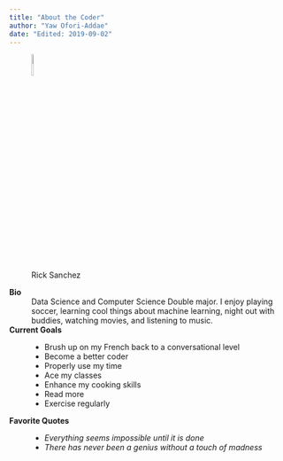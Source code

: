 ```yaml
---
title: "About the Coder"
author: "Yaw Ofori-Addae"
date: "Edited: 2019-09-02"
---
```


![Rick Sanchez](https://myrealdomain.com/images/rick-and-morty-for-free-7.png){width=10% height=10%}

**Bio**
:	Data Science and Computer Science Double major. I enjoy playing soccer, learning cool things about machine learning, night out with buddies, watching movies, and listening to music.

**Current Goals**
: - Brush up on my French back to a conversational level
- Become a better coder
- Properly use my time
- Ace my classes
- Enhance my cooking skills
- Read more
- Exercise regularly

**Favorite Quotes**
: - *Everything seems impossible until it is done*
- *There has never been a genius without a touch of madness*



